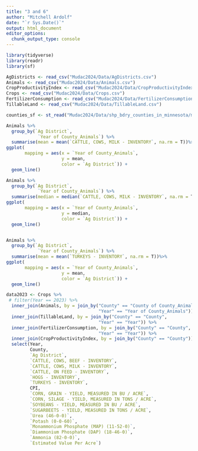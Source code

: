 ```yaml
---
title: "3 and 6"
author: "Mitchell Ardolf"
date: "`r Sys.Date()`"
output: html_document
editor_options: 
  chunk_output_type: console
---
```


```r
library(tidyverse) 
library(readr)
library(sf)
```

```r
AgDistricts <- read_csv("Mudac2024/Data/AgDistricts.csv")
Animals <- read_csv("Mudac2024/Data/Animals.csv")
CropProductivityIndex <- read_csv("Mudac2024/Data/CropProductivityIndex.csv")
Crops <- read_csv("Mudac2024/Data/Crops.csv")
FertilizerConsumption <- read_csv("Mudac2024/Data/FertilizerConsumption.csv")
TillableLand <- read_csv("Mudac2024/Data/TillableLand.csv")

counties_sf <- st_read("Mudac2024/Data/shp_bdry_counties_in_minnesota/mn_county_boundaries.shp")
```


```r
Animals %>%
  group_by(`Ag District`,
            `Year of County_Animals`) %>%
  summarise(mean = mean(`CATTLE, COWS, MILK - INVENTORY`, na.rm = T))%>%
ggplot(
       mapping = aes(x = `Year of County_Animals`,
                     y = mean,
                     color = `Ag District`)) +
  geom_line()

Animals %>%
  group_by(`Ag District`,
            `Year of County_Animals`) %>%
  summarise(median = median(`CATTLE, COWS, MILK - INVENTORY`, na.rm = T))%>%
ggplot(
       mapping = aes(x = `Year of County_Animals`,
                     y = median,
                     color = `Ag District`)) +
  geom_line()


Animals %>%
  group_by(`Ag District`,
            `Year of County_Animals`) %>%
  summarise(mean = mean(`TURKEYS - INVENTORY`, na.rm = T))%>%
ggplot(
       mapping = aes(x = `Year of County_Animals`,
                     y = mean,
                     color = `Ag District`)) +
  geom_line()
```


```r
data2023 <- Crops %>%
 # filter(Year == 2023) %>%
  inner_join(Animals, by = join_by("County" == "County of County_Animals",
                                   "Year" == "Year of County_Animals")) %>%
  inner_join(TillableLand, by = join_by("County" == "County",
                                   "Year" == "Year")) %>%
  inner_join(FertilizerConsumption, by = join_by("County" == "County",
                                   "Year" == "Year")) %>%
  inner_join(CropProductivityIndex, by = join_by("County" == "County")) %>%
  select(Year,
         County,
         `Ag District`,
         `CATTLE, COWS, BEEF - INVENTORY`,
         `CATTLE, COWS, MILK - INVENTORY`,
         `CATTLE, ON FEED - INVENTORY`,
         `HOGS - INVENTORY`,
         `TURKEYS - INVENTORY`,
         CPI,
         `CORN, GRAIN - YIELD, MEASURED IN BU / ACRE`,
         `CORN, SILAGE - YIELD, MEASURED IN TONS / ACRE`,
         `SOYBEANS - YIELD, MEASURED IN BU / ACRE`,
         `SUGARBEETS - YIELD, MEASURED IN TONS / ACRE`,
         `Urea (46-0-0)`,
         `Potash (0-0-60)`,
         `Monammonium Phosphate (MAP) (11-52-0)`,
         `Diammonium Phosphate (DAP) (18-46-0)`,
         `Ammonia (82-0-0)`,
         `Estimated Value Per Acre`)



```

